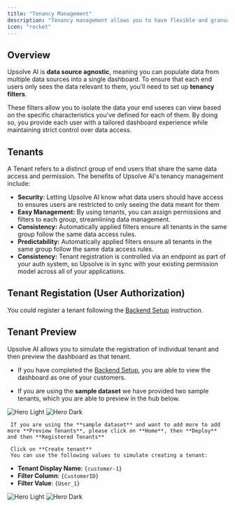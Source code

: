 ```yaml
---
title: "Tenancy Management"
description: "Tenancy management allows you to have flexible and granuar data permissioning control"
icon: "rocket"
---
```


## Overview
Upsolve AI is **data source agnostic**, meaning you can populate data from multiple data sources into a single dashboard. 
To ensure that each end users only sees the data relevant to them, you’ll need to set up **tenancy filters**.

These filters allow you to isolate the data your end useres can view based on the specific characteristics you've defined for each of them. 
By doing so, you provide each user with a tailored dashboard experience while maintaining strict control over data access.

## Tenants

A Tenant refers to a distinct group of end users that share the same data access and permission. The benefits of Upsolve AI's tenancy management include:

- **Security**: Letting Upsolve AI know what data users should have access to ensures users are restricted to only seeing the data meant for them
- **Easy Management:** By using tenants, you can assign permissions and filters to each group, streamlining data management.
- **Consistency:** Automatically applied filters ensure all tenants in the same group follow the same data access rules.
- **Predictability:** Automatically applied filters ensure all tenants in the same group follow the same data access rules.
- **Consistency:** Tenant registration is controlled via an endpoint as part of your auth system, so Upsolve is in sync with your existing permission model across all of your applications.

## Tenant Registation (User Authorization)
You could register a tenant following the [Backend Setup](/deploy-dashboards/backend-setup) instruction.

## Tenant Preview
Upsolve AI allows you to simulate the registration of individual tenant and then preview the dashboard as that tenant.

- If you have completed the [Backend Setup](deploy-dashboards/backend-setup), you are able to view the dashboard as one of your customers.

- If you are using the **sample dataset** we have provided two sample tenants, which you are able to preview in the hub below. 

 <Frame>

  <img
  className="block dark:hidden"
  src="/images/build-your-first-dashboard/light/preview-as.png"
  alt="Hero Light"
/>
<img
  className="hidden dark:block"
  src="/images/build-your-first-dashboard/dark/preview-as-dark.png"
  alt="Hero Dark"
/>
     </Frame>

     If you are using the **sample dataset** and want to add more to add more **Preview Tenants**, please click on **Home**, then **Deploy** and then **Registered Tenants**
     
     Click on **Create tenant**
     You can use the following values to simulate creating a tenant:

- **Tenant Display Name**: `{customer-1}`
- **Filter Column**: `{CustomerID}`
- **Filter Value**: `{User_1}`

 <Frame>

  <img
  className="block dark:hidden"
  src="/images/build-your-first-dashboard/create-tenant.png"
  alt="Hero Light"
/>
<img
  className="hidden dark:block"
  src="/images/build-your-first-dashboard/create-tenant-dark.png"
  alt="Hero Dark"
/>
 </Frame>
